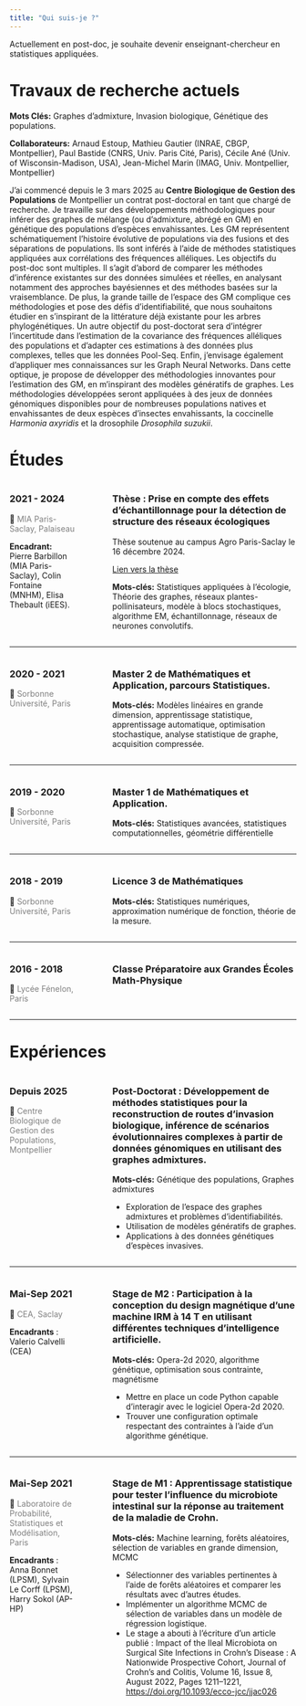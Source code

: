 ---
title: "Qui suis-je ?"
---

Actuellement en post-doc, je souhaite devenir enseignant-chercheur en statistiques appliquées.

# Travaux de recherche actuels

**Mots Clés:** Graphes d'admixture, Invasion biologique, Génétique des populations.  

**Collaborateurs:** Arnaud Estoup, Mathieu Gautier (INRAE, CBGP, Montpellier), Paul Bastide (CNRS, Univ. Paris Cité, Paris),
Cécile Ané (Univ. of Wisconsin-Madison, USA), Jean-Michel Marin (IMAG, Univ. Montpellier, Montpellier)

J'ai commencé depuis le 3 mars 2025 au **Centre Biologique de Gestion des Populations** de Montpellier un contrat post-doctoral en tant que chargé de recherche. Je travaille sur des développements méthodologiques pour inférer des graphes de mélange (ou d'admixture, abrégé en GM) en génétique des populations d’espèces envahissantes. Les GM représentent schématiquement l’histoire évolutive de populations via des fusions et des séparations de populations. Ils sont inférés à l’aide de méthodes statistiques appliquées aux corrélations des fréquences alléliques. Les objectifs du post-doc sont multiples. Il s'agit d'abord de comparer les méthodes d’inférence existantes sur des données simulées et réelles, en analysant notamment des approches bayésiennes et des méthodes basées sur la vraisemblance. De plus, la grande taille de l'espace des GM complique ces méthodologies et pose des défis d'identifiabilité, que nous souhaitons étudier en s'inspirant de la littérature déjà existante pour les arbres phylogénétiques. Un autre objectif du post-doctorat sera d’intégrer l’incertitude dans l’estimation de la covariance des fréquences alléliques des populations et d’adapter ces estimations à des données plus complexes, telles que les données Pool-Seq. Enfin, j'envisage également d'appliquer mes connaissances sur les Graph Neural Networks. Dans cette optique, je propose de développer des méthodologies innovantes pour l'estimation des GM, en m'inspirant des modèles génératifs de graphes. Les méthodologies développées seront appliquées à des jeux de données génomiques disponibles pour de nombreuses populations natives et envahissantes de deux espèces d’insectes envahissants, la coccinelle *Harmonia axyridis* et la drosophile *Drosophila suzukii*.



# Études

:::: {.columns}

::: {.column width="25%"}
### 2021 - 2024

🏢 [ MIA Paris-Saclay, Palaiseau ]{style="color:gray;"}

**Encadrant:** Pierre Barbillon (MIA Paris-Saclay), Colin Fontaine (MNHM), Elisa Thebault (iEES).
:::

::: {.column width="5%"}

:::


::: {.column width="70%"}
### Thèse : Prise en compte des effets d'échantillonnage pour la détection de structure des réseaux écologiques

Thèse soutenue au campus Agro Paris-Saclay le 16 décembre 2024.

[Lien vers la thèse](https://theses.hal.science/tel-04849734)

**Mots-clés:** Statistiques appliquées à l'écologie, Théorie des graphes, réseaux plantes-pollinisateurs, modèle à blocs stochastiques, algorithme EM, échantillonnage, réseaux de neurones convolutifs.
:::

:::: 

---


:::: {.columns}


::: {.column width="25%"}
### 2020 - 2021

🏢 [ Sorbonne Université, Paris ]{style="color:gray;"}
:::

::: {.column width="5%"}

:::

::: {.column width="70%"}
### Master 2 de Mathématiques et Application, parcours Statistiques.
**Mots-clés:** Modèles linéaires en grande dimension, apprentissage statistique, apprentissage automatique, optimisation stochastique, analyse statistique de graphe, acquisition compressée.
:::

:::: 

---


:::: {.columns}


::: {.column width="25%"}
### 2019 - 2020

🏢 [ Sorbonne Université, Paris ]{style="color:gray;"}
:::

::: {.column width="5%"}

:::

::: {.column width="70%"}
### Master 1 de Mathématiques et Application.
**Mots-clés:** Statistiques avancées, statistiques computationnelles, géométrie différentielle
:::

:::: 

---


:::: {.columns}


::: {.column width="25%"}
### 2018 - 2019

🏢 [ Sorbonne Université, Paris ]{style="color:gray;"}
:::

::: {.column width="5%"}

:::

::: {.column width="70%"}
### Licence 3 de Mathématiques
**Mots-clés:** Statistiques numériques, approximation numérique de fonction, théorie de la mesure.
:::

:::: 

---

:::: {.columns}


::: {.column width="25%"}
### 2016 - 2018

🏢 [ Lycée Fénelon, Paris ]{style="color:gray;"}
:::

::: {.column width="5%"}

:::

::: {.column width="70%"}
### Classe Préparatoire aux Grandes Écoles Math-Physique


:::

:::: 

---


# Expériences


:::: {.columns}


::: {.column width="25%"}
### Depuis 2025

🏢 [ Centre Biologique de Gestion des Populations, Montpellier ]{style="color:gray;"}
:::

::: {.column width="5%"}

:::

::: {.column width="70%"}
### Post-Doctorat : Développement de méthodes statistiques pour la reconstruction de routes d'invasion biologique, inférence de scénarios évolutionnaires complexes à partir de données génomiques en utilisant des graphes admixtures.
**Mots-clés:** Génétique des populations, Graphes admixtures

-   Exploration de l'espace des graphes admixtures et problèmes d'identifiabilités.
-   Utilisation de modèles génératifs de graphes.
-   Applications à des données génétiques d'espèces invasives.
:::

:::: 

---


:::: {.columns}


::: {.column width="25%"}
### Mai-Sep 2021 

🏢 [ CEA, Saclay ]{style="color:gray;"}

**Encadrants** : Valerio Calvelli (CEA)

:::

::: {.column width="5%"}

:::

::: {.column width="70%"}
### Stage de M2 : Participation à la conception du design magnétique d'une machine IRM à 14 T en utilisant différentes techniques d'intelligence artificielle.
**Mots-clés:** Opera-2d 2020, algorithme génétique, optimisation sous contrainte, magnétisme

-   Mettre en place un code Python capable d'interagir avec le logiciel Opera-2d 2020.
-   Trouver une configuration optimale respectant des contraintes à l'aide d'un algorithme génétique.
:::

:::: 

---


:::: {.columns}


::: {.column width="25%"}
### Mai-Sep 2021 
🏢 [ Laboratoire de Probabilité, Statistiques et Modélisation, Paris ]{style="color:gray;"}

**Encadrants** : Anna Bonnet (LPSM), Sylvain Le Corff (LPSM), Harry Sokol (AP-HP)
:::

::: {.column width="5%"}

:::

::: {.column width="70%"}
### Stage de M1 : Apprentissage statistique pour tester l'influence du microbiote intestinal sur la réponse au traitement de la maladie de Crohn.
**Mots-clés:** Machine learning, forêts aléatoires, sélection de variables en grande dimension, MCMC


-   Sélectionner des variables pertinentes à l'aide de forêts aléatoires et comparer les résultats avec d'autres études.
-   Implémenter un algorithme MCMC de sélection de variables dans un modèle de régression logistique.
-   Le stage a abouti à l'écriture d'un article publié : Impact of the Ileal Microbiota on Surgical Site Infections in Crohn's Disease : A Nationwide Prospective Cohort, Journal of Crohn's and Colitis, Volume 16, Issue 8, August 2022, Pages 1211--1221, <https://doi.org/10.1093/ecco-jcc/jjac026>
:::

:::: 



